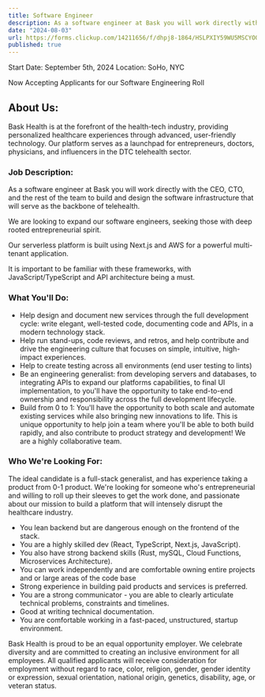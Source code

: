 ```yaml
---
title: Software Engineer
description: As a software engineer at Bask you will work directly with the CEO, CTO, and the rest of the team to build and design the software infrastructure that will serve as the backbone of telehealth.
date: "2024-08-03"
url: https://forms.clickup.com/14211656/f/dhpj8-1864/HSLPXIY59WU5MSCYOO
published: true
---
```


Start Date: September 5th, 2024
Location: SoHo, NYC

Now Accepting Applicants for our Software Engineering Roll

## About Us:


Bask Health is at the forefront of the health-tech industry, providing personalized healthcare experiences through advanced, user-friendly technology. Our platform serves as a launchpad for entrepreneurs, doctors, physicians, and influencers in the DTC telehealth sector.


### Job Description:


As a software engineer at Bask you will work directly with the CEO, CTO, and the rest of the team to build and design the software infrastructure that will serve as the backbone of telehealth.


We are looking to expand our software engineers, seeking those with deep rooted entrepreneurial spirit.


Our serverless platform is built using Next.js and AWS for a powerful multi-tenant application.


It is important to be familiar with these frameworks, with JavaScript/TypeScript and API architecture being a must.

### What You'll Do:


- Help design and document new services through the full development cycle: write elegant, well-tested code, documenting code and APIs, in a modern technology stack.
- Help run stand-ups, code reviews, and retros, and help contribute and drive the engineering culture that focuses on simple, intuitive, high-impact experiences.
- Help to create testing across all environments (end user testing to lints)
- Be an engineering generalist: from developing servers and databases, to integrating APIs to expand our platforms capabilities, to final Ul implementation, to you'll have the opportunity to take end-to-end ownership and responsibility across the full development lifecycle.
- Build from 0 to 1: You'll have the opportunity to both scale and automate existing services while also bringing new innovations to life. This is unique opportunity to help join a team where you'll be able to both build rapidly, and also contribute to product strategy and development! We are a highly collaborative team.


### Who We're Looking For:

The ideal candidate is a full-stack generalist, and has experience taking a product from 0-1 product. We're looking for someone who's entrepreneurial and willing to roll up their sleeves to get the work done, and passionate about our mission to build a platform that will intensely disrupt the healthcare industry.

- You lean backend but are dangerous enough on the frontend of the stack.
- You are a highly skilled dev (React, TypeScript, Next.js, JavaScript).
- You also have strong backend skills (Rust, mySQL, Cloud Functions, Microservices Architecture).
- You can work independently and are comfortable owning entire projects and or large areas of the code base
- Strong experience in building paid products and services is preferred.
- You are a strong communicator - you are able to clearly articulate technical problems, constraints and timelines.
- Good at writing technical documentation.
- You are comfortable working in a fast-paced, unstructured, startup environment.


Bask Health is proud to be an equal opportunity employer. We celebrate diversity and are committed to creating an inclusive environment for all employees. All qualified applicants will receive consideration for employment without regard to race, color, religion, gender, gender identity or expression, sexual orientation, national origin, genetics, disability, age, or veteran status.
